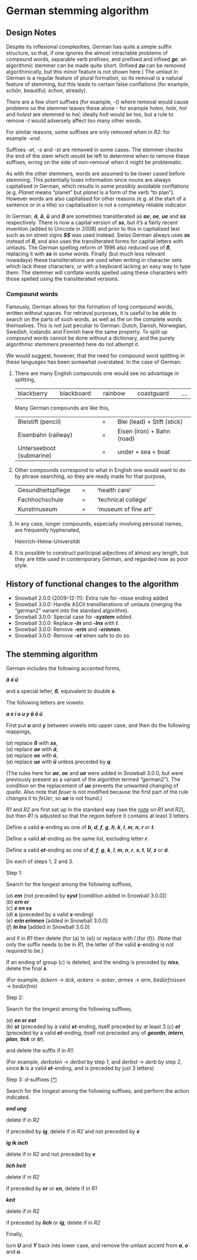 # German stemming algorithm

## Design Notes

Despite its inflexional complexities, German has quite a simple suffix structure, so that, if one ignores the almost intractable problems of compound words, separable verb prefixes, and prefixed and infixed **_ge_**, an algorithmic stemmer can be made quite short. (Infixed **_zu_** can be removed algorithmically, but this minor feature is not shown here.) The umlaut in German is a regular feature of plural formation, so its removal is a natural feature of stemming, but this leads to certain false conflations (for example, _schön_, beautiful; _schon_, already).

There are a few short suffixes (for example, _\-t_) where removal would cause problems so the stemmer leaves these alone - for example _holen_, _hole_, _hol_ and _holest_ are stemmed to _hol_; ideally _holt_ would be too, but a rule to remove _\-t_ would adversely affect too many other words.

For similar reasons, some suffixes are only removed when in _R2_: for example _\-end_.

Suffixes _\-et_, _\-s_ and _\-st_ are removed in some cases. The stemmer checks the end of the stem which would be left to determine when to remove these suffixes, erring on the side of non-removal when it might be problematic.

As with the other stemmers, words are assumed to be lower cased before stemming. This potentially loses information since nouns are always capitalised in German, which results in some possibly avoidable conflations (e.g. _Planet_ means "planet" but _planet_ is a form of the verb "to plan"). However words are also capitalised for other reasons (e.g. at the start of a sentence or in a title) so capitalisation is not a completely reliable indicator.

In German, **_ä_**, **_ö_**, **_ü_** and **_ß_ **are sometimes transliterated as **_ae_**, **_oe_**, **_ue_** and **_ss_** respectively. There is now a capital version of **_ss_**, but it's a fairly recent invention (added to Unicode in 2008) and prior to this in capitalised text such as on street signs **_SS_** was used instead. Swiss German always uses **_ss_** instead of **_ß_**, and also uses the transliterated forms for capital letters with umlauts. The German spelling reform of 1996 also reduced use of **_ß_**, replacing it with **_ss_** in some words. Finally (but much less relevant nowadays) these transliterations are used when writing in character sets which lack these characters, or with a keyboard lacking an easy way to type them. The stemmer will conflate words spelled using these characters with those spelled using the transliterated versions.

### Compound words {-}

Famously, German allows for the formation of long compound words, written without spaces. For retrieval purposes, it is useful to be able to search on the parts of such words, as well as the on the complete words themselves. This is not just peculiar to German: Dutch, Danish, Norwegian, Swedish, Icelandic and Finnish have the same property. To split up compound words cannot be done without a dictionary, and the purely algorithmic stemmers presented here do not attempt it.

We would suggest, however, that the need for compound word splitting in these languages has been somewhat overstated. In the case of German:

1.  There are many English compounds one would see no advantage in splitting,
    
    |     |     |     |     |     |     |     |     |     |
    | --- | --- | --- | --- | --- | --- | --- | --- | --- |
    | blackberry |     | blackboard |     | rainbow |     | coastguard |     | .... |
    
    Many German compounds are like this,
    
    |     |     |     |     |     |
    | --- | --- | --- | --- | --- |
    | Bleistift (pencil) |     | \=  |     | Blei (lead) + Stift (stick) |
    | Eisenbahn (railway) |     | \=  |     | Eisen (iron) + Bahn (road) |
    | Unterseeboot (submarine) |     | \=  |     | under + sea + boat |
    
2.  Other compounds correspond to what in English one would want to do by phrase searching, so they are ready made for that purpose,
    
    |     |     |     |     |     |
    | --- | --- | --- | --- | --- |
    | Gesundheitspflege |     | \=  |     | ‘health care’ |
    | Fachhochschule |     | \=  |     | ‘technical college’ |
    | Kunstmuseum |     | \=  |     | ‘museum of fine art’ |
    
3.  In any case, longer compounds, especially involving personal names, are frequently hyphenated,
    
    Heinrich-Heine-Universität
    
4.  It is possible to construct participial adjectives of almost any length, but they are little used in contemporary German, and regarded now as poor style.
    

## History of functional changes to the algorithm

*   Snowball 2.0.0 (2009-12-11): Extra rule for -nisse ending added
*   Snowball 3.0.0: Handle ASCII transliterations of umlauts (merging the "german2" variant into the standard algorithm).
*   Snowball 3.0.0: Special case for **_\-system_** added.
*   Snowball 3.0.0: Replace **_\-ln_** and **_\-lns_** with **_l_**.
*   Snowball 3.0.0: Remove **_\-erin_** and **_\-erinnen_**.
*   Snowball 3.0.0: Remove **_\-et_** when safe to do so.

## The stemming algorithm

German includes the following accented forms,

**_ä ö ü_**

and a special letter, **_ß_**, equivalent to double **_s_**.

The following letters are vowels:

**_a e i o u y ä ö ü_**

First put **_u_** and **_y_** between vowels into upper case, and then do the following mappings,

(_a_) replace **_ß_** with **_ss_**,  
(_a_) replace **_ae_** with **_ä_**,  
(_a_) replace **_oe_** with **_ö_**,  
(_a_) replace **_ue_** with **_ü_** unless preceded by **_q_**.

(The rules here for **_ae_**, **_oe_** and **_ue_** were added in Snowball 3.0.0, but were previously present as a variant of the algorithm termed "german2"). The condition on the replacement of **_ue_** prevents the unwanted changing of _quelle_. Also note that _feuer_ is not modified because the first part of the rule changes it to _feUer_, so **_ue_** is not found.)

_R1_ and _R2_ are first set up in the standard way (see the [note](r1r2.qmd) on _R1_ and _R2_), but then _R1_ is adjusted so that the region before it contains at least 3 letters.

Define a valid **_s_**\-ending as one of **_b_**, **_d_**, **_f_**, **_g_**, **_h_**, **_k_**, **_l_**, **_m_**, **_n_**, **_r_** or **_t_**.

Define a valid **_st_**\-ending as the same list, excluding letter **_r_**.

Define a valid **_et_**\-ending as one of **_d_**, **_f_**, **_g_**, **_k_**, **_l_**, **_m_**, **_n_**, **_r_**, **_s_**, **_t_**, **_U_**, **_z_** or **_ä_**.

Do each of steps 1, 2 and 3.

Step 1:

Search for the longest among the following suffixes,

(_a_) **_em_** (not preceded by **_syst_** \[condition added in Snowball 3.0.0\])  
(_b_) **_ern er_**  
(_c_) **_e en es_**  
(_d_) **_s_** (preceded by a valid **_s_**\-ending)  
(_e_) **_erin erinnen_** \[added in Snowball 3.0.0\]  
(_f_) **_ln lns_** \[added in Snowball 3.0.0\]

and if in _R1_ then delete (for (a) to (e)) or replace with _l_ (for (f)). (Note that only the suffix needs to be in _R1_, the letter of the valid **_s_**\-ending is not required to be.)

If an ending of group (_c_) is deleted, and the ending is preceded by **_niss_**, delete the final **_s_**.

(For example, _äckern_ → _äck_, _ackers_ → _acker_, _armes_ → _arm_, _bedürfnissen_ → _bedürfnis_)

Step 2:

Search for the longest among the following suffixes,

(_a_) **_en er est_**  
(_b_) **_st_** (preceded by a valid **_st_**\-ending, itself preceded by at least 3 (_c_) **_et_** (preceded by a valid **_et_**\-ending, itself not preceded any of **_geordn_**, **_intern_**, **_plan_**, **_tick_** or **_tr_**).

and delete the suffix if in _R1_.

(For example, _derbsten_ → _derbst_ by step 1, and _derbst_ → _derb_ by step 2, since **_b_** is a valid **_st_**\-ending, and is preceded by just 3 letters)

Step 3: _d_\-suffixes [(\*)](glossary.qmd)

Search for the longest among the following suffixes, and perform the action indicated.

**_end ung_**

delete if in _R2_

if preceded by **_ig_**, delete if in _R2_ and not preceded by **_e_**

**_ig ik isch_**

delete if in _R2_ and not preceded by **_e_**

**_lich heit_**

delete if in _R2_

if preceded by **_er_** or **_en_**, delete if in _R1_

**_keit_**

delete if in _R2_

if preceded by **_lich_** or **_ig_**, delete if in _R2_

Finally,

turn **_U_** and **_Y_** back into lower case, and remove the umlaut accent from **_a_**, **_o_** and **_u_**.